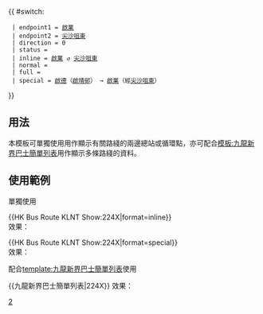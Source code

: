 {{ #switch: {{{format|}}}
  | endpoint1 = [[啟業巴士總站|啟業]]
  | endpoint2 = [[尖沙咀東]]
  | direction = 0
  | status = {{HK Bus Status|P}}
  | inline = [[啟業巴士總站|啟業]] ↺ [[尖沙咀東]]
  | normal =
  | full =
  | special = [[啟德]]（[[啟晴邨]]） → [[啟業巴士總站|啟業]]（經[[尖沙咀東]]）
}}<noinclude>
==用法==
本模板可單獨使用用作顯示有關路綫的兩邊總站或循環點，亦可配合[[模板:九龍新界巴士簡單列表]]用作顯示多條路綫的資料。

==使用範例==
;單獨使用
<nowiki>{{HK Bus Route KLNT Show:224X|format=inline}}</nowiki><br>
效果：{{HK Bus Route KLNT Show:224X|format=inline}}

<nowiki>{{HK Bus Route KLNT Show:224X|format=special}}</nowiki><br>
效果：{{HK Bus Route KLNT Show:224X|format=special}}

;配合[[template:九龍新界巴士簡單列表]]使用
<nowiki>{{九龍新界巴士簡單列表|224X}}</nowiki>
效果：{{九龍新界巴士簡單列表|224X}}
[[Category:九龍巴士路線模板|2]]</noinclude>